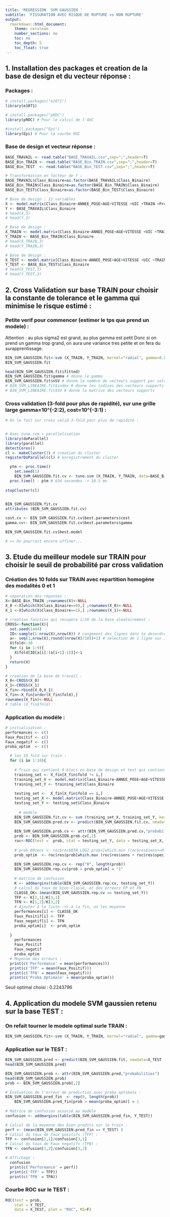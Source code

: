 ---
title: 'REGRESSION  SVM GAUSSIEN ' 
subtitle: 'FISSURATION AVEC RISQUE DE RUPTURE vs NON RUPTURE' 
output:
  rmarkdown::html_document:
    theme: cerulean
    number_sections: no
    toc: no
    toc_depth: 5
    toc_float: true
---

## 1. Installation des packages et creation de la base de design et du vecteur réponse :

### Packages :
```{r}
# install.packages("e1071")
library(e1071)

# install.packages("pROC")
library(pROC) # Pour le calcul de l'AUC

#install.packages("Epi")
library(Epi) # Pour la courbe ROC
```

### Base de design et vecteur réponse :
```{r}
BASE_TRAVAIL <- read.table("BASE_TRAVAIL.csv",sep=";",header=T)
BASE_Bin_TRAIN <- read.table("BASE_Bin_TRAIN.csv",sep=";",header=T)
BASE_Bin_TEST  <- read.table("BASE_Bin_TEST.csv",sep=";",header=T)

# Transformation en facteur de Y :
BASE_TRAVAIL$Class_Binaire=as.factor(BASE_TRAVAIL$Class_Binaire)
BASE_Bin_TRAIN$Class_Binaire=as.factor(BASE_Bin_TRAIN$Class_Binaire)
BASE_Bin_TEST$Class_Binaire=as.factor(BASE_Bin_TEST$Class_Binaire)

# Base de design : 12 variables
X <- model.matrix(Class_Binaire~ANNEE_POSE+AGE+VITESSE +UIC +TRAIN +Profil+TYPE_RAYON_COURBE, BASE_TRAVAIL)[,-1] 
Y <- BASE_TRAVAIL$Class_Binaire
# head(X,3)
# head(Y,3)

# Base de design :
X_TRAIN <- model.matrix(Class_Binaire~ANNEE_POSE+AGE+VITESSE +UIC +TRAIN +Profil +TYPE_RAYON_COURBE, BASE_Bin_TRAIN)[,-1] 
Y_TRAIN <- BASE_Bin_TRAIN$Class_Binaire
# head(X_TRAIN,3)
# head(Y_TRAIN,3)

# Base de design :
X_TEST <- model.matrix(Class_Binaire~ANNEE_POSE+AGE+VITESSE +UIC +TRAIN +Profil +TYPE_RAYON_COURBE, BASE_Bin_TEST)[,-1] 
Y_TEST <- BASE_Bin_TEST$Class_Binaire
# head(X_TEST,3)
# head(Y_TEST,3)
```

## 2. Cross Validation sur base TRAIN pour choisir la constante de tolerance et le gamma qui minimise le risque estimé :

### Petite verif pour commencer (estimer le tps que prend un modele) :

Attention : au plus sigma2 est grand, au plus gamma est petit
Donc si on prend un gamma trop grand, on aura une variance tres petite et on fera du surapprentissage.
```{r}
BIN_SVM_GAUSSIEN.fit<-svm (X_TRAIN, Y_TRAIN, kernel="radial", gamma=0.001, cost=1, probability=T, type="C-classification",scale=FALSE)
BIN_SVM_GAUSSIEN.fit

head(BIN_SVM_GAUSSIEN.fit$fitted)
BIN_SVM_GAUSSIEN.fit$gamma # donne le gamma
BIN_SVM_GAUSSIEN.fit$nSV # donne le nombre de vecteurs support par valeur possible pour le label
# BIN_SVM_LINEAIRE.fit$index # donne les indices des vecteurs supports
# BIN_SVM_LINEAIRE.fit$SV # donne la matrice des vecteurs supports
```

### Cross validation (3-fold pour plus de rapidité), sur une grille large gamma=10^(-2:2), cost=10^(-3:1) :

```{r}
# On le fait sur cross valid 3-fold pour plus de rapidité :


# Avec tune.svm + parallelisation
library(doParallel)
library(parallel)
detectCores()
cl <- makeCluster(3) # creation du cluster
registerDoParallel(cl) # enregistrement du cluster

  ptm <- proc.time()
    set.seed(1)
    BIN_SVM_GAUSSIEN.fit.cv <- tune.svm (X_TRAIN, Y_TRAIN, data=BASE_Bin_TRAIN, kernel="radial", gamma=10^(-2:2),cost=10^(-3:1),  tunecontrol=tune.control(sampling="cross",cross = 3) )
  proc.time() - ptm # 634 secondes -> 10.5 mn
  
stopCluster(cl)  
  

BIN_SVM_GAUSSIEN.fit.cv
attributes (BIN_SVM_GAUSSIEN.fit.cv) 

cost.cv <- BIN_SVM_GAUSSIEN.fit.cv$best.parameters$cost 
gamma.cv<- BIN_SVM_GAUSSIEN.fit.cv$best.parameters$gamma 

BIN_SVM_GAUSSIEN.fit.cv$best.model

# => On pourrait encore affiner...
```

## 3. Etude du meilleur modele sur TRAIN pour choisir le seuil de probabilité par cross validation

### Création des 10 folds sur TRAIN avec repartition homogéne des modalités 0 et 1
```{r}
# separation des reponses :
X<-BASE_Bin_TRAIN ;rownames(X)<-NULL
X_0 <-X[which(X$Class_Binaire==0),] ;rownames(X_0)<-NULL
X_1 <-X[which(X$Class_Binaire==1),] ;rownames(X_1)<-NULL

# creation fonction qui recupere 1/10 de la base aleatoirement : 
CROSS<-function(X){
  set.seed(1444)
  ID<-sample(1:nrow(X),nrow(X)) # rangement des lignes dans le desordre
  a<- seq(1,nrow(X),round((nrow(X)/10))+1) # selection de 1 ligne sur 10
  X$fold<-10
  for (i in 1:9){
    X$fold[ID[a[i]:(a[i+1]-1)]]<-i
  }
  return(X)
}

# creation de la base de travail :
X_0<-CROSS(X_0)
X_1<-CROSS(X_1)
X_fin<-rbind(X_0,X_1)
X_fin<-X_fin[order(X_fin$fold),]
rownames(X_fin)<-NULL
# table (X_fin$fold) 
```

### Application du modéle :
```{r}
# initialisation :
performances <- c()
Faux_Positif <- c()
Faux_negatif <- c()
proba_optim  <- c()

  # les 10 fold sur train :
  for (i in 1:10){
    
    # Train qui contient 9 blocs en base de design et test qui contient 1 bloc
    training_set <- X_fin[X_fin$fold != i,]
    training_set_X <- model.matrix(Class_Binaire~ANNEE_POSE+AGE+VITESSE +UIC +TRAIN +Profil +TYPE_RAYON_COURBE, training_set)[,-1] 
    training_set_Y <- training_set$Class_Binaire
    
    testing_set <-  X_fin[X_fin$fold == i,]
    testing_set_X <- model.matrix(Class_Binaire~ANNEE_POSE+AGE+VITESSE +UIC +TRAIN +Profil +TYPE_RAYON_COURBE, testing_set)[,-1] 
    testing_set_Y <- testing_set$Class_Binaire
   
      # modele 
    BIN_SVM_GAUSSIEN.fit.cv <- svm (training_set_X, training_set_Y, kernel="radial", gamma=gamma.cv, cost=cost.cv , probability=T,type="C-classification")
    BIN_SVM_GAUSSIEN.pred.cv <- predict(BIN_SVM_GAUSSIEN.fit.cv, newdata=testing_set_X, decision.values = TRUE,  probability=TRUE)
   
    BIN_SVM_GAUSSIEN.prob.cv <- attr(BIN_SVM_GAUSSIEN.pred.cv,"probabilities") 
    prob <- BIN_SVM_GAUSSIEN.prob.cv[,2]
    roc<-ROC(test =  prob, stat = testing_set_Y, data = testing_set_X, plot = "ROC", MI=F)
    
    # prob_80sens <- roc$res$BIN_LOG2.probs[which.min (roc$res$sens>=0.8) ]
    prob_optim  <- roc$res$prob[which.max (roc$res$sens + roc$res$spec) ]
    
    BIN_SVM_GAUSSIEN.rep.cv <- rep("0", length(prob))
    BIN_SVM_GAUSSIEN.rep.cv[prob > prob_optim] = "1"
    
    # matrice de confusion
    K <- addmargins(table(BIN_SVM_GAUSSIEN.rep.cv, testing_set_Y))
    # calcul du taux de bien classé, et des erreurs FP et FN
    CLASSE_OK<-(mean(BIN_SVM_GAUSSIEN.rep.cv == testing_set_Y))
    TFP <- K[2,1]/K[3,1]
    TFN <- K[1,2]/K[3,2]
    # Ajouter à la liste ->> à la fin, on les moyenne
    performances[i] <- CLASSE_OK
    Faux_Positif[i] <- TFP
    Faux_negatif[i] <- TFN
    proba_optim[i]  <- prob_optim
    
  }
    performances
    Faux_Positif
    Faux_negatif
    proba_optim
  # Moyenne des erreurs :
  print(c('Performance' = mean(performances)))
  print(c('TFP' = mean(Faux_Positif)))
  print(c('TFN' = mean(Faux_negatif)))
  print(c('Proba Optimale' = mean(proba_optim))) 
```
Seuil optimal choisi : 0.2243796


## 4. Application du modele SVM gaussien retenu sur la base TEST :

### On refait tourner le modele optimal surle TRAIN :
```{r}
BIN_SVM_GAUSSIEN.fit<-svm (X_TRAIN, Y_TRAIN, kernel="radial", gamma=gamma.cv, cost=cost.cv, probability=T, type="C-classification" )
```

### Application sur le TEST :

```{r}
BIN_SVM_GAUSSIEN.pred <- predict(BIN_SVM_GAUSSIEN.fit, newdata=X_TEST , decision.values = TRUE, probability=TRUE)
head(BIN_SVM_GAUSSIEN.pred)

BIN_SVM_GAUSSIEN.prob <- attr(BIN_SVM_GAUSSIEN.pred,"probabilities") 
head(BIN_SVM_GAUSSIEN.prob)
prob <- BIN_SVM_GAUSSIEN.prob[,2]

# Evaluation de l'erreur de prediction avec proba optimale :  
BIN_SVM_GAUSSIEN.pred_fin  <- rep(0, length(prob))
    BIN_SVM_GAUSSIEN.pred_fin[prob > mean(proba_optim)] = 1
    
# Matrice de confusion associé au modèle
confusion <- addmargins(table(BIN_SVM_GAUSSIEN.pred_fin, Y_TEST))  

# Calcul de la moyenne des bien predits sur le train :  
perf <- (mean(BIN_SVM_GAUSSIEN.pred_fin == Y_TEST) )
# Calcul du taux de Faux positifs (TFP) : 
TFP <- confusion[2,1]/confusion[3,1]
# Calcul du taux de Faux negatifs (TFN) : 
TFN <- confusion[1,2]/confusion[3,2]

# Affichage :
  confusion
  print(c('Performance' = perf))
  print(c('TFP' = TFP))
  print(c('TFN' = TFN))   
```

### Courbe ROC sur le TEST :
```{r}
ROC(test = prob,
	stat = Y_TEST,
	data = X_TEST, plot = "ROC", MI=F)
```




